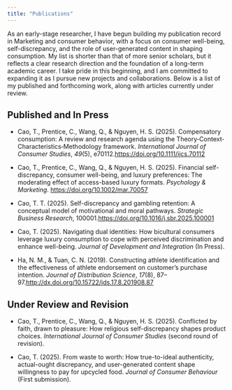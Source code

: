```yaml
---
title: "Publications"
---
```


As an early-stage researcher, I have begun building my publication record in Marketing and consumer behavior, with a focus on consumer well-being, self-discrepancy, and the role of user-generated content in shaping consumption. My list is shorter than that of more senior scholars, but it reflects a clear research direction and the foundation of a long-term academic career. I take pride in this beginning, and I am committed to expanding it as I pursue new projects and collaborations. Below is a list of my published and forthcoming work, along with articles currently under review.

## Published and In Press

- Cao, T., Prentice, C., Wang, Q., & Nguyen, H. S. (2025). Compensatory consumption: A review and research agenda using the Theory‐Context‐Characteristics‐Methodology framework. *International Journal of Consumer Studies*, *49*(5), e70112.[https://doi.org/10.1111/ijcs.70112](https://doi.org/10.1111/ijcs.70112)

- Cao, T., Prentice, C., Wang, Q., & Nguyen, H. S. (2025). Financial self-discrepancy, consumer well-being, and luxury preferences: The moderating effect of access-based luxury formats. *Psychology & Marketing*. [https://doi.org/10.1002/mar.70057](https://doi.org/10.1002/mar.70057)

- Cao, T. T. (2025). Self-discrepancy and gambling retention: A conceptual model of motivational and moral pathways. *Strategic Business Research*, 100001.[https://doi.org/10.1016/j.sbr.2025.100001](https://doi.org/10.1016/j.sbr.2025.100001)

- Cao, T. (2025). Navigating dual identities: How bicultural consumers leverage luxury consumption to cope with perceived discrimination and enhance well-being. *Journal of Development and Integration* (In Press).

- Ha, N. M., & Tuan, C. N. (2019). Constructing athlete identification and the effectiveness of athlete endorsement on customer's purchase intention. *Journal of Distribution Science*, *17*(8), 87–97.[http://dx.doi.org/10.15722/jds.17.8.201908.87](http://dx.doi.org/10.15722/jds.17.8.201908.87)

## Under Review and Revision

- Cao, T., Prentice, C., Wang, Q., & Nguyen, H. S. (2025). Conflicted by faith, drawn to pleasure: How religious self-discrepancy shapes product choices. *International Journal of Consumer Studies* (second round of revision).

- Cao, T. (2025). From waste to worth: How true-to-ideal authenticity, actual-ought discrepancy, and user-generated content shape willingness to pay for upcycled food. *Journal of Consumer Behaviour* (First submission).
